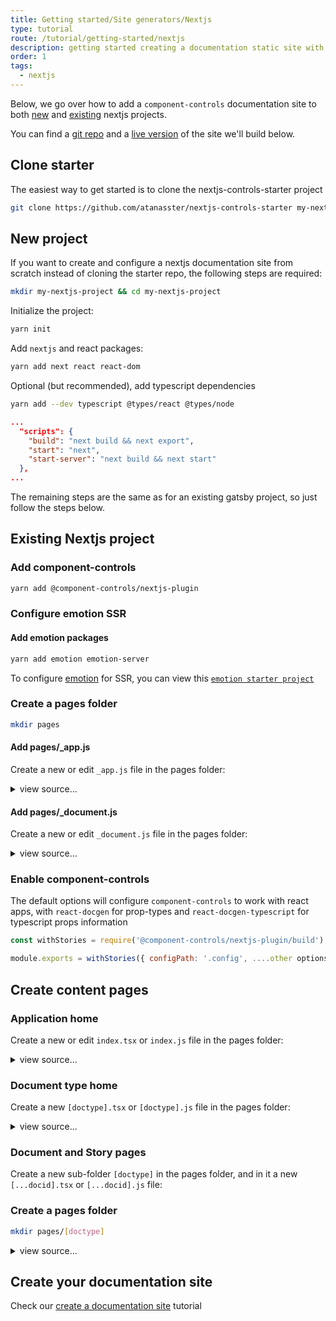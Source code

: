 ```yaml
---
title: Getting started/Site generators/Nextjs
type: tutorial
route: /tutorial/getting-started/nextjs
description: getting started creating a documentation static site with nextjs and component-controls
order: 1
tags:
  - nextjs
---
```


Below, we go over how to add a `component-controls` documentation site to both [new](#new-project) and [existing](#existing-nextjs-project) nextjs projects.

You can find a [git repo](https://github.com/atanasster/nextjs-controls-starter) and a [live version](https://nextjs-controls-starter.netlify.app/) of the site we'll build below.

## Clone starter

The easiest way to get started is to clone the nextjs-controls-starter project

```sh
git clone https://github.com/atanasster/nextjs-controls-starter my-nextjs-project
```


## New project

If you want to create and configure a nextjs documentation site from scratch instead of cloning the starter repo, the following steps are required:

```sh
mkdir my-nextjs-project && cd my-nextjs-project
```

Initialize the project:

```sh
yarn init
```

Add `nextjs` and react packages:

```sh
yarn add next react react-dom
```

Optional (but recommended), add typescript dependencies

```sh
yarn add --dev typescript @types/react @types/node
```

```json:title=package.json
...
  "scripts": {
    "build": "next build && next export",
    "start": "next",
    "start-server": "next build && next start"
  },
...
```

The remaining steps are the same as for an existing gatsby project, so just follow the steps below.


## Existing Nextjs project

### Add component-controls

```sh
yarn add @component-controls/nextjs-plugin
```

### Configure emotion SSR

#### Add emotion packages

```sh
yarn add emotion emotion-server
```


To configure [emotion](https://emotion.sh/docs/introduction) for SSR, you can view this [`emotion starter project`](https://github.com/vercel/next.js/tree/canary/examples/with-emotion/pages)

### Create a pages folder

```sh
mkdir pages
```


#### Add pages/_app.js

Create a new or edit `_app.js` file in the pages folder:

<details>
  <summary>view source...</summary>

```js:title=pages/_app.js
import React from 'react';
import NextApp from 'next/app';
import { CacheProvider } from '@emotion/core';

// Use only { cache } from 'emotion'. Don't use { css }.
import { cache } from 'emotion';

export default class App extends NextApp {
  render() {
    const { Component, pageProps } = this.props;
    return (
      <CacheProvider value={cache}>
        <Component {...pageProps} />
      </CacheProvider>
    );
  }
}
```

</details>

#### Add pages/_document.js

Create a new or edit `_document.js` file in the pages folder:

<details>
  <summary>view source...</summary>

```js:title=pages/_document.js
import React from 'react';
import Document, { Head, Main, NextScript } from 'next/document';
import { extractCritical } from 'emotion-server';

export default class MyDocument extends Document {
  static async getInitialProps(ctx) {
    const initialProps = await Document.getInitialProps(ctx);
    const styles = extractCritical(initialProps.html);
    return {
      ...initialProps,
      styles: (
        <>
          {initialProps.styles}
          <style
            data-emotion-css={styles.ids.join(' ')}
            dangerouslySetInnerHTML={{ __html: styles.css }}
          />
        </>
      ),
    };
  }

  render() {
    return (
      <html>
        <Head />
        <body>
          <Main />
          <NextScript />
        </body>
      </html>
    );
  }
}
```
</details>


### Enable component-controls

The default options will configure `component-controls` to work with react apps,  with `react-docgen` for prop-types and `react-docgen-typescript` for typescript props information

```js:title=next.config.js
const withStories = require('@component-controls/nextjs-plugin/build');

module.exports = withStories({ configPath: '.config', ....other options });
```

## Create content pages

### Application home

Create a new or edit `index.tsx` or `index.js` file in the pages folder:

<details>
  <summary>view source...</summary>

```jsx:title=pages/index.tsx
import React, { FC } from 'react';
import { GetStaticProps } from 'next';
import { DocType, defDocType } from '@component-controls/core';
import { DocPage } from '@component-controls/app';
import { Layout, store, getIndexPage } from '@component-controls/nextjs-plugin';

interface PageListProps {
  type: DocType;
  docId?: string;
}

const HomePage: FC<PageListProps> = ({ type = defDocType, docId }) => {
  return (
    <Layout docId={docId}>
      <DocPage type={type} />
    </Layout>
  );
};

export const getStaticProps: GetStaticProps = async () => {
  const homePage = getIndexPage(store);
  const { docId = null, type = null } = homePage;
  return { props: { docId, type } };
};

export default HomePage;
```

</details>

### Document type home

Create a new `[doctype].tsx` or `[doctype].js` file in the pages folder:

<details>
  <summary>view source...</summary>

```jsx:title=pages/[doctype].tsx
import React, { FC } from 'react';
import { GetStaticProps, GetStaticPaths } from 'next';
import { DocType, defDocType } from '@component-controls/core';
import { DocumentHomePage } from '@component-controls/app';
import {
  Layout,
  store,
  getHomePagesPaths,
  getDocHomePage,
} from '@component-controls/nextjs-plugin';

interface PageListProps {
  type: DocType;
  docId?: string;
  storyId?: string;
}

const DocHomeTemplate: FC<PageListProps> = ({
  type = defDocType,
  docId,
  storyId,
}) => {
  return (
    <Layout docId={docId} storyId={storyId}>
      <DocumentHomePage type={type} />
    </Layout>
  );
};

export const getStaticPaths: GetStaticPaths = async () => {
  return { paths: getHomePagesPaths(store), fallback: false };
};

export const getStaticProps: GetStaticProps = async ({ params }) => {
  const { doctype: basepath } = params as { doctype: string };
  const page = getDocHomePage(store, basepath);
  const { type = null, docId = null, storyId = null } = page || {};
  return { props: { docId, storyId, type } };
};

export default DocHomeTemplate;
```
</details>

### Document and Story pages

Create a new sub-folder `[doctype]` in the pages folder, and in it a new `[...docid].tsx` or `[...docid].js` file:

### Create a pages folder

```sh
mkdir pages/[doctype]
```

<details>
  <summary>view source...</summary>

```jsx:title=pages/[doctype]/[...docid].tsx
import React, { FC } from 'react';
import { GetStaticProps, GetStaticPaths } from 'next';
import { DocPage } from '@component-controls/app';
import { DocType } from '@component-controls/core';
import {
  Layout,
  store,
  getDocPagesPaths,
  getDocPage,
} from '@component-controls/nextjs-plugin';

interface DocPageProps {
  docId?: string;
  storyId?: string;
  type: DocType;
  activeTab?: string;
  category?: string;
}

const DocPageTemplate: FC<DocPageProps> = ({
  docId,
  storyId,
  type,
  category,
}) => {
  return (
    <Layout docId={docId} storyId={storyId}>
      <DocPage type={type} category={category} />
    </Layout>
  );
};

export const getStaticPaths: GetStaticPaths = async () => {
  return { paths: getDocPagesPaths(store), fallback: false };
};

export const getStaticProps: GetStaticProps = async ({ params }) => {
  const { doctype, docid } = params as { doctype: string; docid: string[] };
  const page = getDocPage(store, doctype, docid);
  const {
    type = null,
    docId = null,
    storyId = null,
    category = null,
    activeTab = null,
  } = page || {};
  return { props: { docId, type, storyId, category, activeTab } };
};

export default DocPageTemplate;
```
</details>

## Create your documentation site

Check our [create a documentation site](/tutorial/getting-started/documentation-site) tutorial